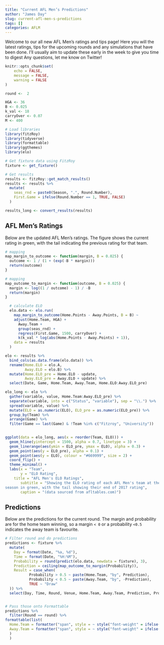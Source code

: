 ```yaml
---
title: "Current AFL Men’s Predictions"
author: "James Day"
slug: current-afl-men-s-predictions
tags: []
categories: AFLM
---
```

Welcome to our all new AFL Men's ratings and tips page! Here you will the latest ratings, tips for the upcoming rounds and any simulations that have been done. I'll usually aim to update these early in the week to give you time to digest Any questions, let me know on Twitter! 


```r
knitr::opts_chunk$set(
	echo = FALSE,
	message = FALSE,
	warning = FALSE
)

round <-  2

HGA <- 36
B <- 0.025
k_val <- 18
carryOver <- 0.07
M <- 400
```

```r
# Load libraries
library(fitzRoy)
library(tidyverse)
library(formattable)
library(ggthemes)
library(elo)

# Get fixture data using FitzRoy
fixture <- get_fixture()

# Get results
results <- fitzRoy::get_match_results()
results <- results %>%
  mutate(
    seas_rnd = paste0(Season, ".", Round.Number),
    First.Game = ifelse(Round.Number == 1, TRUE, FALSE)
  )

results_long <- convert_results(results)
```

## AFL Men's Ratings
Below are the updated AFL Men's ratings. The figure shows the current rating in green, with the tail indicating the previous rating for that team. 

```r
# mapping
map_margin_to_outcome <- function(margin, B = 0.025) {
  outcome <- 1 / (1 + (exp(-B * margin)))
  return(outcome)
}

# mapping
map_outcome_to_margin <- function(outcome, B = 0.025) {
  margin <- log((1 / outcome) - 1) / -B
  return(margin)
}

  # calculate ELO
  elo.data <- elo.run(
    map_margin_to_outcome(Home.Points - Away.Points, B = B) ~
    adjust(Home.Team, HGA) +
      Away.Team +
      group(seas_rnd) +
      regress(First.Game, 1500, carryOver) +
      k(k_val * log(abs(Home.Points - Away.Points) + 1)),
    data = results
  )
```


```r

elo <- results %>%
  bind_cols(as.data.frame(elo.data)) %>%
  rename(Home.ELO = elo.A, 
         Away.ELO = elo.B) %>%
  mutate(Home.ELO_pre = Home.ELO - update,
         Away.ELO_pre = Away.ELO + update) %>%
  select(Date, Game, Home.Team, Away.Team, Home.ELO:Away.ELO_pre) 

elo_long <- elo %>%
  gather(variable, value, Home.Team:Away.ELO_pre) %>%
  separate(variable, into = c("Status", "variable"), sep = "\\.") %>%
  spread(variable, value) %>%
  mutate(ELO = as.numeric(ELO), ELO_pre = as.numeric(ELO_pre)) %>%
  group_by(Team) %>%
  arrange(Game) %>%
  filter(Game == last(Game) & !Team %in% c("Fitzroy", "University")) 
  
```

```r

ggplot(data = elo_long, aes(x = reorder(Team, ELO))) +
  geom_hline(yintercept = 1500, alpha = 0.7, linetype = 3) +
  geom_linerange(aes(ymin = ELO_pre, ymax = ELO), alpha = 0.3) +
  geom_point(aes(y = ELO_pre), alpha = 0.1) +
  geom_point(aes(y = ELO), colour = "#669999", size = 2) + 
  coord_flip() + 
  theme_minimal() +
  labs(x = "Team",
       y = "ELO Rating",
    title = "AFL Men's ELO Ratings",
       subtitle = "Showing the ELO rating of each AFL Men's team at the start of the 2018 
season in green, with the tail showing their end of 2017 rating",
       caption = "(data sourced from afltables.com)")

```


## Predictions

Below are the predictions for the current round. The margin and probability are for the home team winning, so a margin `< 0` or a probability `<0.5` indicates the away team is favourite. 

```r
# Filter round and do predictions
predictions <- fixture %>%
  mutate(
    Day = format(Date, "%a, %d"),
    Time = format(Date, "%H:%M"),
    Probability = round(predict(elo.data, newdata = fixture), 3),
    Prediction = ceiling(map_outcome_to_margin(Probability)),
    Result = case_when(
           Probability > 0.5 ~ paste(Home.Team, "by", Prediction),
           Probability < 0.5 ~ paste(Away.Team, "by", -Prediction),
           TRUE ~ "Draw"
  )) %>%
  select(Day, Time, Round, Venue, Home.Team, Away.Team, Prediction, Probability, Result)


# Pass those onto Formattable
predictions %>%
  filter(Round == round) %>%
formattable(list(
  Home.Team = formatter("span", style = ~ style("font-weight" = ifelse(Probability >= 0.501, "bold", NA))),
  Away.Team = formatter("span", style = ~ style("font-weight" = ifelse(Probability <= 0.499, "bold", NA)))
  )
  ) 

```
